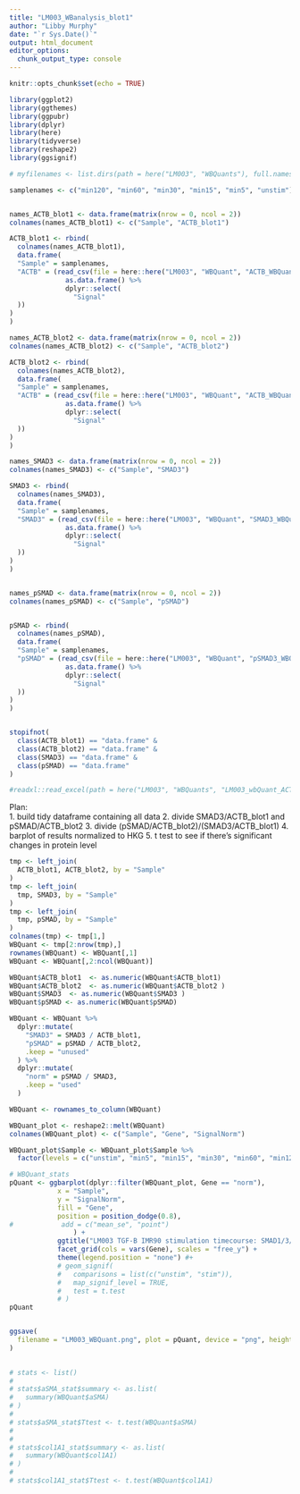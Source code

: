 ```yaml
---
title: "LM003_WBanalysis_blot1"
author: "Libby Murphy"
date: "`r Sys.Date()`"
output: html_document
editor_options: 
  chunk_output_type: console
---
```


```r
knitr::opts_chunk$set(echo = TRUE)

library(ggplot2)
library(ggthemes)
library(ggpubr)
library(dplyr)
library(here)
library(tidyverse)
library(reshape2)
library(ggsignif)
```

```r
# myfilenames <- list.dirs(path = here("LM003", "WBQuants"), full.names = F, recursive = F)

samplenames <- c("min120", "min60", "min30", "min15", "min5", "unstim")


names_ACTB_blot1 <- data.frame(matrix(nrow = 0, ncol = 2))
colnames(names_ACTB_blot1) <- c("Sample", "ACTB_blot1")

ACTB_blot1 <- rbind(
  colnames(names_ACTB_blot1),
  data.frame(  
  "Sample" = samplenames,
  "ACTB" = (read_csv(file = here::here("LM003", "WBQuant", "ACTB_WBQuant_blot1.csv")) %>%
              as.data.frame() %>%
              dplyr::select(
                "Signal"
  ))
)
)

names_ACTB_blot2 <- data.frame(matrix(nrow = 0, ncol = 2))
colnames(names_ACTB_blot2) <- c("Sample", "ACTB_blot2")

ACTB_blot2 <- rbind(
  colnames(names_ACTB_blot2),
  data.frame(  
  "Sample" = samplenames,
  "ACTB" = (read_csv(file = here::here("LM003", "WBQuant", "ACTB_WBQuant_blot2.csv")) %>%
              as.data.frame() %>%
              dplyr::select(
                "Signal"
  ))
)
)

names_SMAD3 <- data.frame(matrix(nrow = 0, ncol = 2))
colnames(names_SMAD3) <- c("Sample", "SMAD3")

SMAD3 <- rbind(
  colnames(names_SMAD3),
  data.frame(
  "Sample" = samplenames,
  "SMAD3" = (read_csv(file = here::here("LM003", "WBQuant", "SMAD3_WBQuant_blot1.csv")) %>%
              as.data.frame() %>%
              dplyr::select(
                "Signal"
  ))
)
)


names_pSMAD <- data.frame(matrix(nrow = 0, ncol = 2))
colnames(names_pSMAD) <- c("Sample", "pSMAD")


pSMAD <- rbind(
  colnames(names_pSMAD),
  data.frame(
  "Sample" = samplenames,
  "pSMAD" = (read_csv(file = here::here("LM003", "WBQuant", "pSMAD3_WBQuant_blot2.csv")) %>%
              as.data.frame() %>%
              dplyr::select(
                "Signal"
  ))
)
) 


stopifnot(
  class(ACTB_blot1) == "data.frame" &
  class(ACTB_blot2) == "data.frame" &
  class(SMAD3) == "data.frame" &
  class(pSMAD) == "data.frame"
)

#readxl::read_excel(path = here("LM003", "WBQuants", "LM003_wbQuant_ACTB.xls"), sheet = 1, skip = 1)
```

Plan:  
1. build tidy dataframe containing all data
2. divide SMAD3/ACTB_blot1 and pSMAD/ACTB_blot2
3. divide (pSMAD/ACTB_blot2)/(SMAD3/ACTB_blot1)
4. barplot of results normalized to HKG
5. t test to see if there's significant changes in protein level

```r
tmp <- left_join(
  ACTB_blot1, ACTB_blot2, by = "Sample"
)
tmp <- left_join(
  tmp, SMAD3, by = "Sample"
)
tmp <- left_join(
  tmp, pSMAD, by = "Sample"
)
colnames(tmp) <- tmp[1,]
WBQuant <- tmp[2:nrow(tmp),]
rownames(WBQuant) <- WBQuant[,1]
WBQuant <- WBQuant[,2:ncol(WBQuant)]

```

```r
WBQuant$ACTB_blot1  <- as.numeric(WBQuant$ACTB_blot1)
WBQuant$ACTB_blot2  <- as.numeric(WBQuant$ACTB_blot2 )
WBQuant$SMAD3  <- as.numeric(WBQuant$SMAD3 )
WBQuant$pSMAD <- as.numeric(WBQuant$pSMAD)

WBQuant <- WBQuant %>%
  dplyr::mutate(
    "SMAD3" = SMAD3 / ACTB_blot1,
    "pSMAD" = pSMAD / ACTB_blot2,
    .keep = "unused"
  ) %>%
  dplyr::mutate(
    "norm" = pSMAD / SMAD3,
    .keep = "used"
  )

WBQuant <- rownames_to_column(WBQuant)

WBQuant_plot <- reshape2::melt(WBQuant)
colnames(WBQuant_plot) <- c("Sample", "Gene", "SignalNorm")

WBQuant_plot$Sample <- WBQuant_plot$Sample %>%
  factor(levels = c("unstim", "min5", "min15", "min30", "min60", "min120"))
```

```r
# WBQuant_stats
pQuant <- ggbarplot(dplyr::filter(WBQuant_plot, Gene == "norm"), 
            x = "Sample", 
            y = "SignalNorm",
            fill = "Gene",
            position = position_dodge(0.8),
#            add = c("mean_se", "point")
                ) +
            ggtitle("LM003 TGF-B IMR90 stimulation timecourse: SMAD1/3/5 phosphorylation") +
            facet_grid(cols = vars(Gene), scales = "free_y") +
            theme(legend.position = "none") #+
            # geom_signif(
            #   comparisons = list(c("unstim", "stim")),
            #   map_signif_level = TRUE,
            #   test = t.test
            # )
pQuant


ggsave(
  filename = "LM003_WBQuant.png", plot = pQuant, device = "png", height = 4.5, width = 8, path = here::here("LM003")
)
          
```

```r
# stats <- list()
# 
# stats$aSMA_stat$summary <- as.list(
#   summary(WBQuant$aSMA)
# )
# 
# stats$aSMA_stat$Ttest <- t.test(WBQuant$aSMA)
# 
# 
# stats$col1A1_stat$summary <- as.list(
#   summary(WBQuant$col1A1)
# )
# 
# stats$col1A1_stat$Ttest <- t.test(WBQuant$col1A1)

```
